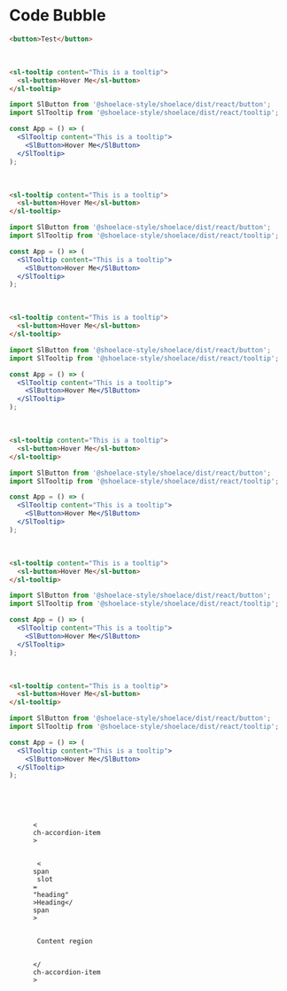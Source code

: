 # Code Bubble

<code-bubble>

```html
<button>Test</button>
```

</code-bubble>

<br />

<code-bubble>

```html
<sl-tooltip content="This is a tooltip">
  <sl-button>Hover Me</sl-button>
</sl-tooltip>
```

```jsx
import SlButton from '@shoelace-style/shoelace/dist/react/button';
import SlTooltip from '@shoelace-style/shoelace/dist/react/tooltip';

const App = () => (
  <SlTooltip content="This is a tooltip">
    <SlButton>Hover Me</SlButton>
  </SlTooltip>
);
```

</code-bubble>

<br />

<code-bubble>

```html
<sl-tooltip content="This is a tooltip">
  <sl-button>Hover Me</sl-button>
</sl-tooltip>
```

```jsx
import SlButton from '@shoelace-style/shoelace/dist/react/button';
import SlTooltip from '@shoelace-style/shoelace/dist/react/tooltip';

const App = () => (
  <SlTooltip content="This is a tooltip">
    <SlButton>Hover Me</SlButton>
  </SlTooltip>
);
```

</code-bubble>

<br />

<code-bubble>

```html
<sl-tooltip content="This is a tooltip">
  <sl-button>Hover Me</sl-button>
</sl-tooltip>
```

```jsx
import SlButton from '@shoelace-style/shoelace/dist/react/button';
import SlTooltip from '@shoelace-style/shoelace/dist/react/tooltip';

const App = () => (
  <SlTooltip content="This is a tooltip">
    <SlButton>Hover Me</SlButton>
  </SlTooltip>
);
```

</code-bubble>

<br />

<code-bubble>

```html
<sl-tooltip content="This is a tooltip">
  <sl-button>Hover Me</sl-button>
</sl-tooltip>
```

```jsx
import SlButton from '@shoelace-style/shoelace/dist/react/button';
import SlTooltip from '@shoelace-style/shoelace/dist/react/tooltip';

const App = () => (
  <SlTooltip content="This is a tooltip">
    <SlButton>Hover Me</SlButton>
  </SlTooltip>
);
```

</code-bubble>

<br />

<code-bubble>

```html
<sl-tooltip content="This is a tooltip">
  <sl-button>Hover Me</sl-button>
</sl-tooltip>
```

```jsx
import SlButton from '@shoelace-style/shoelace/dist/react/button';
import SlTooltip from '@shoelace-style/shoelace/dist/react/tooltip';

const App = () => (
  <SlTooltip content="This is a tooltip">
    <SlButton>Hover Me</SlButton>
  </SlTooltip>
);
```

</code-bubble>

<br />

<code-bubble>

```html
<sl-tooltip content="This is a tooltip">
  <sl-button>Hover Me</sl-button>
</sl-tooltip>
```

```jsx
import SlButton from '@shoelace-style/shoelace/dist/react/button';
import SlTooltip from '@shoelace-style/shoelace/dist/react/tooltip';

const App = () => (
  <SlTooltip content="This is a tooltip">
    <SlButton>Hover Me</SlButton>
  </SlTooltip>
);
```

</code-bubble>

<br />

<code-bubble>

<pre>
  <code>
    <span>
      <span>&lt;</span>
      <span>ch-accordion-item</span>
      <span>&gt;</span>
    </span>
    <span>
      <span> &lt;</span>
      <span>span</span>
      <span> slot</span>
      <span>=</span>
      <span>"heading"</span>
      <span>&gt;Heading&lt;/</span>
      <span>span</span>
      <span>&gt;</span>
    </span>
    <span>
      <span> Content region</span>
    </span>
    <span>
      <span>&lt;/</span>
      <span>ch-accordion-item</span>
      <span>&gt;</span>
    </span>
  </code>
</pre>

</code-bubble>
